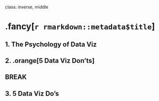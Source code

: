 
class: inverse, middle

# .fancy[`r rmarkdown::metadata$title`]

## 1. The Psychology of Data Viz
## 2. .orange[5 Data Viz Don'ts]

## BREAK

## 3. 5 Data Viz Do's
